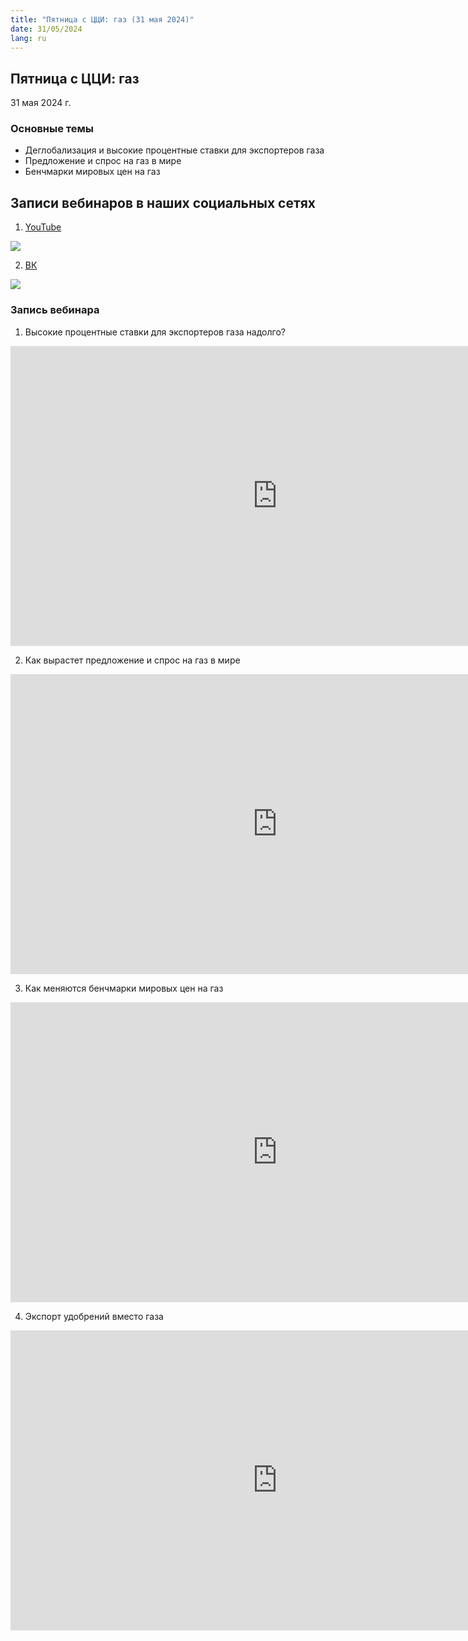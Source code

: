 ```yaml
---
title: "Пятница с ЦЦИ: газ (31 мая 2024)"
date: 31/05/2024
lang: ru
---
```


## Пятница с ЦЦИ: газ

31 мая 2024 г.

### Основные темы

-   Деглобализация и высокие процентные ставки для экспортеров газа
-   Предложение и спрос на газ в мире
-   Бенчмарки мировых цен на газ

## Записи вебинаров в наших социальных сетях

::::: {.grid style="margin-left:0%"}
::: {.g-col-12 .g-col-sm-12 .g-col-xs-12 .g-col-xl-6 .g-col-md-6 .g-col-lg-6}
1.  [YouTube](https://youtube.com/@cci.friday?si=bXQxJdxy57pPoB2R)

![](../fig/qr-cci-youtube.png)
:::

::: {.g-col-12 .g-col-sm-12 .g-col-xs-12 .g-col-xl-6 .g-col-md-6 .g-col-lg-6}
2.  [ВК](https://vk.com/cci.friday)

![](../fig/qr-cci-vk.png)
:::
:::::

### Запись вебинара

1.  Высокие процентные ставки для экспортеров газа надолго?

<iframe src="https://vkvideo.ru/video_ext.php?oid=772704656&id=456239039&hd=2" width="853" height="480" allow="autoplay; encrypted-media; fullscreen; picture-in-picture; screen-wake-lock;" frameborder="0" allowfullscreen></iframe>

2.  Как вырастет предложение и спрос на газ в мире

<iframe src="https://vkvideo.ru/video_ext.php?oid=772704656&id=456239038&hd=2" width="853" height="480" allow="autoplay; encrypted-media; fullscreen; picture-in-picture; screen-wake-lock;" frameborder="0" allowfullscreen></iframe>

3.   Как меняются бенчмарки мировых цен на газ

<iframe src="https://vkvideo.ru/video_ext.php?oid=772704656&id=456239037&hd=2" width="853" height="480" allow="autoplay; encrypted-media; fullscreen; picture-in-picture; screen-wake-lock;" frameborder="0" allowfullscreen></iframe>

4. Экспорт удобрений вместо газа

<iframe src="https://vkvideo.ru/video_ext.php?oid=772704656&id=456239036&hd=2" width="853" height="480" allow="autoplay; encrypted-media; fullscreen; picture-in-picture; screen-wake-lock;" frameborder="0" allowfullscreen></iframe>
